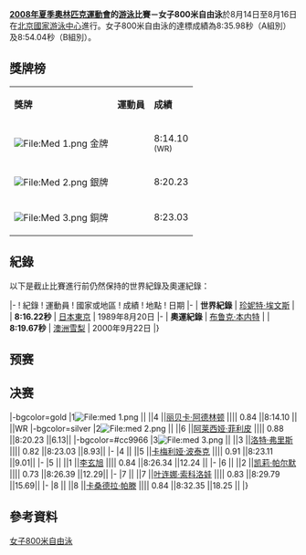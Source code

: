 {{noteTA
|1=zh-hans:專項; zh-hant:項目;
}}

{{2008年夏季奧林匹克運動會游泳比賽}}

'''[[2008年夏季奧林匹克運動會|2008年夏季奧林匹克運動會]]的[[2008年夏季奧林匹克運動會游泳比賽|游泳]]比賽－女子800米自由泳'''於8月14日至8月16日在[[北京國家游泳中心|北京國家游泳中心]]進行。女子800米自由泳的達標成績為8:35.98秒（A組別）及8:54.04秒（B組別）。

== 獎牌榜 ==
{| class="wikitable"
|- bgcolor="#efefef"
| '''獎牌'''
| '''運動員'''
| '''成績'''
|-
| bgcolor="gold" | [[File:Med_1.png|File:Med 1.png]] 金牌
|{{flagIOCathlete|[[丽贝卡·阿德林顿|丽贝卡·-{zh-hans:阿德林顿;zh-hk:艾迪寧頓;zh-tw:阿德靈頓;}-]]|GBR|2008年夏季}} ||8:14.10 <br /><small>(WR)</small>
|-
| bgcolor="silver" | [[File:Med_2.png|File:Med 2.png]] 銀牌
|{{flagIOCathlete|[[阿莱西娅·菲利皮|阿莱西娅·-{zh-hans:菲利皮;zh-hk:菲莉比;zh-tw:費里皮;}-]]|ITA|2008年夏季}} ||8:20.23
|-
| bgcolor="cc9966" | [[File:Med_3.png|File:Med 3.png]] 銅牌
|{{flagIOCathlete|[[洛特·弗里斯|洛特·-{zh-hans:弗里斯;zh-hk:菲爾斯;zh-tw:佛里斯;}-]]|DEN|2008年夏季}} ||8:23.03
|}

== 紀錄 ==
以下是截止比賽進行前仍然保持的世界紀錄及奧運紀錄：

{{start box}}
|-
! 紀錄 
! 運動員
! 國家或地區
! 成績
! 地點
! 日期
|-
| '''世界紀錄'''
| [[珍妮特·埃文斯|珍妮特·埃文斯]]
| {{USA}}
| '''8:16.22秒'''
| [[日本|日本]][[東京|東京]]
| 1989年8月20日
|-
| '''奧運紀錄'''
| [[布鲁克·本内特|布鲁克·本内特]]
| {{USA}}
| '''8:19.67秒'''
| [[澳洲|澳洲]][[雪梨_(城市)|雪梨]]
| 2000年9月22日
|}

== 预赛 ==

== 决赛 ==

{{RaceA|游泳}}
|-bgcolor=gold
|1[[File:med_1.png|File:med 1.png]]	|| ||4	||[[丽贝卡·阿德林顿|丽贝卡·阿德林顿]]	||{{flagIOC|GBR|2008年夏季}}||	0.84	||8:14.10 	||	||WR
|-bgcolor=silver
|2[[File:med_2.png|File:med 2.png]]	|| ||6	||[[阿莱西娅·菲利皮|阿莱西娅·菲利皮]]	||{{flagIOC|ITA|2008年夏季}}||	0.88	||8:20.23 	||6.13||
|-bgcolor=#cc9966
|3[[File:med_3.png|File:med 3.png]]	|| ||3	||[[洛特·弗里斯|洛特·弗里斯]]	||{{flagIOC|DEN|2008年夏季}}||	0.82	||8:23.03 	||8.93||	
|-
|4	|| ||5	||[[卡梅利娅·波泰克|卡梅利娅·波泰克]] 	||{{flagIOC|ROM|2008年夏季}}||	0.91	||8:23.11 	||9.01||	
|-
|5	|| ||1	||[[李玄旭|李玄旭]]	        ||{{flagIOC|CHN|2008年夏季}}||	0.84	||8:26.34 	||12.24	||
|-
|6	|| ||2	||[[凯莉·帕尔默|凯莉·帕尔默]]	||{{flagIOC|AUS|2008年夏季}}||	0.73	||8:26.39 	||12.29||
|-
|7	|| ||7	||[[叶连娜·索科洛娃|叶连娜·索科洛娃]]	||{{flagIOC|RUS|2008年夏季}}||	0.83	||8:29.79 	||15.69||
|-
|8	|| ||8	||[[卡桑德拉·帕滕|卡桑德拉·帕滕]]	||{{flagIOC|GBR|2008年夏季}}||	0.84	||8:32.35 	||18.25	||
|}

{{RaceM}}

== 參考資料 ==
{{Reflist}}

[[Category:2008年夏季奧林匹克運動會游泳比賽|女子800米自由泳]]